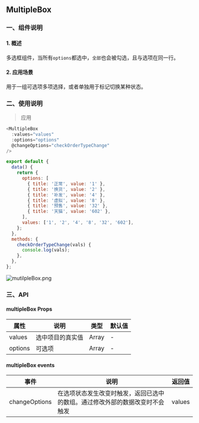 
<Meta title="BASIC/MultipleBox" />

<style>{`
	.subheading {
		font-weight: 900;
		font-size: 13px;
		line-height: 24px;
		margin: 40px 0 12px 0;
	}
`}</style>

<!-- # 安装

<div className="subheading">NPM 安装</div> -->

## MultipleBox

### 一、组件说明

#### 1. 概述

多选框组件，当所有`options`都选中，`全部`也会被勾选，且与选项在同一行。

#### 2. 应用场景

用于一组可选项多项选择，或者单独用于标记切换某种状态。

### 二、使用说明

> 应用

```js
<MultipleBox
  :values="values"
  :options="options"
  @changeOptions="checkOrderTypeChange"
/>
```

```js
export default {
  data() {
    return {
      options: [
        { title: '正常', value: '1' },
        { title: '换货', value: '2' },
        { title: '补发', value: '4' },
        { title: '虚拟', value: '8' },
        { title: '预售', value: '32' },
        { title: '天猫', value: '602' },
      ],
      values: ['1', '2', '4', '8', '32', '602'],
    };
  },
  methods: {
    checkOrderTypeChange(vals) {
      console.log(vals);
    },
  },
};
```

![mutilpleBox.png](https://p3-juejin.byteimg.com/tos-cn-i-k3u1fbpfcp/3c491140b4344776b87b002df7fcebfc~tplv-k3u1fbpfcp-watermark.image?)

### 三、API

#### multipleBox Props

| 属性    | 说明             | 类型  | 默认值 |
| ------- | ---------------- | ----- | ------ |
| values  | 选中项目的真实值 | Array | -      |
| options | 可选项           | Array | -      |

#### multipleBox events

| 事件          | 说明                                                                         | 返回值 |
| ------------- | ---------------------------------------------------------------------------- | ------ |
| changeOptions | 在选项状态发生改变时触发，返回已选中的数组。通过修改外部的数据改变时不会触发 | values |
